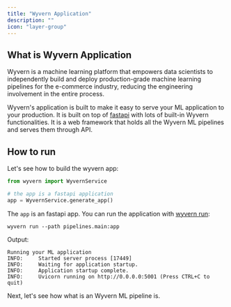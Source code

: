 ```yaml
---
title: "Wyvern Application"
description: ""
icon: "layer-group"
---
```


## What is Wyvern Application

Wyvern is a machine learning platform that empowers data scientists to independently build and deploy production-grade machine learning pipelines for the e-commerce industry, reducing the engineering involvement in the entire process.

Wyvern's application is built to make it easy to serve your ML application to your production. It is built on top of [fastapi](https://fastapi.tiangolo.com/) with lots of built-in Wyvern functionalities. It is a web framework that holds all the Wyvern ML pipelines and serves them through API.

## How to run

Let's see how to build the wyvern app:

```python pipelines/main.py
from wyvern import WyvernService

# the app is a fastapi application
app = WyvernService.generate_app()
```

The `app` is an fastapi app. You can run the application with [wyvern run](/cli#wyvern-run):

```shell
wyvern run --path pipelines.main:app
```

Output:

```
Running your ML application
INFO:     Started server process [17449]
INFO:     Waiting for application startup.
INFO:     Application startup complete.
INFO:     Uvicorn running on http://0.0.0.0:5001 (Press CTRL+C to quit)
```

Next, let's see how what is an Wyvern ML pipeline is.
